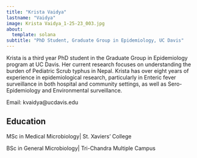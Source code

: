 ```yaml
---
title: "Krista Vaidya"
lastname: "Vaidya"
image: Krista Vaidya_1-25-23_003.jpg
about: 
  template: solana
subtitle: "PhD Student, Graduate Group in Epidemiology, UC Davis"
---
```


Krista is a third year PhD student in the Graduate Group in Epidemiology program at UC Davis. Her current research focuses on understanding the burden of Pediatric Scrub typhus in Nepal. Krista has over eight years of experience in epidemiological research, particularly in Enteric fever surveillance in both hospital and community settings, as well as Sero-Epidemiology and Environmental surveillance.


Email: kvaidya@ucdavis.edu

## Education

MSc in Medical Microbiology| St. Xaviers' College

BSc in General Microbiology| Tri-Chandra Multiple Campus



